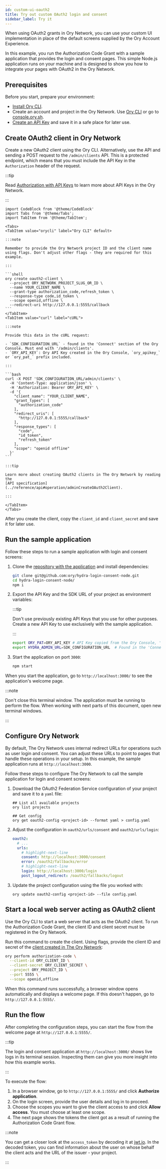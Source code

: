 ```yaml
---
id: custom-ui-oauth2
title: Try out custom OAuth2 login and consent
sidebar_label: Try it
---
```


When using OAuth2 grants in Ory Network, you can use your custom UI implementation in place of the default screens supplied by the
Ory Account Experience.

In this example, you run the Authorization Code Grant with a sample application that provides the login and consent pages. This
simple Node.js application runs on your machine and is designed to show you how to integrate your pages with OAuth2 in the Ory
Network.

## Prerequisites

Before you start, prepare your environment:

- [Install Ory CLI](../../guides/cli/installation).
- Create an account and project in the Ory Network. Use [Ory CLI](../../guides/cli/05_cli-basics.mdx#create-ory-cloud-project) or
  go to [console.ory.sh](https://console.ory.sh/).
- [Create an API Key](../../concepts/personal-access-token.mdx) and save it in a safe place for later use.

## Create OAuth2 client in Ory Network

Create a new OAuth2 client using the Ory CLI. Alternatively, use the API and sending a POST request to the `/admin/clients` API.
This is a protected endpoint, which means that you must include the API Key in the `Authorization` header of the request.

:::tip

Read [Authorization with API Keys](../../concepts/personal-access-token.mdx) to learn more about API Keys in the Ory Network.

:::

````mdx-code-block
import CodeBlock from '@theme/CodeBlock'
import Tabs from '@theme/Tabs';
import TabItem from '@theme/TabItem';

<Tabs>
<TabItem value="orycli" label="Ory CLI" default>

:::note

Remember to provide the Ory Network project ID and the client name using flags. Don't adjust other flags - they are required for this example.

:::

```shell
ory create oauth2-client \
  --project ORY_NETWORK_PROJECT_SLUG_OR_ID \
  --name YOUR_CLIENT_NAME \
  --grant-type authorization_code,refresh_token \
  --response-type code,id_token \
  --scope openid,offline \
  --redirect-uri http://127.0.0.1:5555/callback
```
</TabItem>
<TabItem value="curl" label="cURL">

:::note

Provide this data in the cURL request:

- `SDK_CONFIGURATION_URL` - found in the 'Connect' section of the Ory Console. Must end with '/admin/clients'.
- `ORY_API_KEY`: Ory API Key created in the Ory Console, `ory_apikey_` or `ory_pat_` prefix included.

:::

```bash
curl -X POST 'SDK_CONFIGURATION_URL/admin/clients' \
  -H 'Content-Type: application/json' \
  -H 'Authorization: Bearer ORY_API_KEY' \
  -d '{
    "client_name": "YOUR_CLIENT_NAME",
    "grant_types": [
      "authorization_code"
    ],
    "redirect_uris": [
      "http://127.0.0.1:5555/callback"
    ],
    "response_types": [
      "code",
      "id_token",
      "refresh_token"
    ],
    "scope": "openid offline"
  }'
```

:::tip

Learn more about creating OAuth2 clients in The Ory Network by reading the
[API specification](../reference/api#operation/adminCreateOAuth2Client).

:::

</TabItem>
</Tabs>
````

After you create the client, copy the `client_id` and `client_secret` and save it for later use.

## Run the sample application

Follow these steps to run a sample application with login and consent screens:

1. Clone the [repository with the application](https://github.com/ory/hydra-login-consent-node) and install dependencies:

   ```bash
   git clone git@github.com:ory/hydra-login-consent-node.git
   cd hydra-login-consent-node/
   npm i
   ```

2. Export the API Key and the SDK URL of your project as environment variables:

   :::tip

   Don't use previously existing API Keys that you use for other purposes. Create a new API Key to use exclusively with the sample
   application.

   :::

   ```bash
   export ORY_PAT=ORY_API_KEY # API Key copied from the Ory Console, 'ory_pat' prefix included.
   export HYDRA_ADMIN_URL=SDK_CONFIGURATION_URL  # Found in the 'Connect' section of the Ory Console.
   ```

3. Start the application on port `3000`:

   ```bash
   npm start
   ```

When you start the application, go to `http://localhost:3000/` to see the application's welcome page.

:::note

Don't close this terminal window. The application must be running to perform the flow. When working with next parts of this
document, open new terminal windows.

:::

## Configure Ory Network

By default, The Ory Network uses internal redirect URLs for operations such as user login and consent. You can adjust these URLs
to point to pages that handle these operations in your setup. In this example, the sample application runs at
`http://localhost:3000`.

Follow these steps to configure The Ory Network to call the sample application for login and consent screens:

1. Download the OAuth2 Federation Service configuration of your project and save it to a `yaml` file:

   ```shell
   ## List all available projects
   ory list projects

   ## Get config
   ory get oauth2-config <project-id> --format yaml > config.yaml
   ```

2. Adjust the configuration in `oauth2/urls/consent` and `oauth2/urls/login`:

   ```yaml title="config.yaml"
   oauth2:
     # ...
     urls:
       # highlight-next-line
       consent: http://localhost:3000/consent
       error: /oauth2/fallbacks/error
       # highlight-next-line
       login: http://localhost:3000/login
       post_logout_redirect: /oauth2/fallbacks/logout
   ```

3. Update the project configuration using the file you worked with:

   ```shell
   ory update oauth2-config <project-id> --file config.yaml
   ```

## Start a local web server acting as OAuth2 client

Use the Ory CLI to start a web server that acts as the OAuth2 client. To run the Authorization Code Grant, the client ID and
client secret must be registered in the Ory Network.

Run this command to create the client. Using flags, provide the client ID and secret of the
[client created in The Ory Network](#create-oauth2-client-in-ory-network):

```bash
ory perform authorization-code \
  --client-id ORY_CLIENT_ID \
  --client-secret ORY_CLIENT_SECRET \
  --project ORY_PROJECT_ID \
  --port 5555 \
  --scope openid,offline
```

When this command runs successfully, a browser window opens automatically and displays a welcome page. If this doesn't happen, go
to `http://127.0.0.1:5555/`.

## Run the flow

After completing the configuration steps, you can start the flow from the welcome page at `http://127.0.0.1:5555/`.

:::tip

The login and consent application at `http://localhost:3000/` shows live logs in its terminal session. Inspecting them can give
you more insight into how this example works.

:::

To execute the flow:

1. In a browser window, go to `http://127.0.0.1:5555/` and click **Authorize application**.
2. On the login screen, provide the user details and log in to proceed.
3. Choose the scopes you want to give the client access to and click **Allow access**. You must choose at least one scope.
4. The next page shows the tokens the client got as a result of running the Authorization Code Grant flow.

:::note

You can get a closer look at the `access_token` by decoding it at [jwt.io](https://jwt.io/). In the decoded token, you can find
information about the user on whose behalf the client acts and the URL of the issuer - your project.

:::
